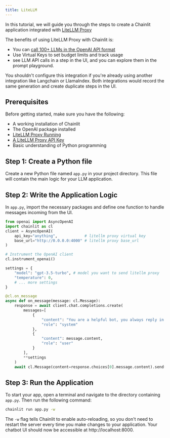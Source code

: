 ```yaml
---
title: LiteLLM
---
```


In this tutorial, we will guide you through the steps to create a Chainlit application integrated with [LiteLLM Proxy](https://docs.litellm.ai/docs/simple_proxy)

The benefits of using LiteLLM Proxy with Chainlit is:

- You can [call 100+ LLMs in the OpenAI API format](https://docs.litellm.ai/docs/providers)
- Use Virtual Keys to set budget limits and track usage
- see LLM API calls in a step in the UI, and you can explore them in the prompt playground.

<Warning>
  You shouldn't configure this integration if you're already using another
  integration like Langchain or LlamaIndex. Both integrations would
  record the same generation and create duplicate steps in the UI.
</Warning>

## Prerequisites

Before getting started, make sure you have the following:

- A working installation of Chainlit
- The OpenAI package installed
- [LiteLLM Proxy Running](https://docs.litellm.ai/docs/proxy/deploy)
- [A LiteLLM Proxy API Key](https://docs.litellm.ai/docs/proxy/virtual_keys)
- Basic understanding of Python programming

## Step 1: Create a Python file

Create a new Python file named `app.py` in your project directory. This file will contain the main logic for your LLM application.

## Step 2: Write the Application Logic

In `app.py`, import the necessary packages and define one function to handle messages incoming from the UI.

```python
from openai import AsyncOpenAI
import chainlit as cl
client = AsyncOpenAI(
    api_key="anything",            # litellm proxy virtual key
    base_url="http://0.0.0.0:4000" # litellm proxy base_url
)

# Instrument the OpenAI client
cl.instrument_openai()

settings = {
    "model": "gpt-3.5-turbo", # model you want to send litellm proxy
    "temperature": 0,
    # ... more settings
}

@cl.on_message
async def on_message(message: cl.Message):
    response = await client.chat.completions.create(
        messages=[
            {
                "content": "You are a helpful bot, you always reply in Spanish",
                "role": "system"
            },
            {
                "content": message.content,
                "role": "user"
            }
        ],
        **settings
    )
    await cl.Message(content=response.choices[0].message.content).send()
```

## Step 3: Run the Application

To start your app, open a terminal and navigate to the directory containing `app.py`. Then run the following command:

```bash
chainlit run app.py -w
```

The `-w` flag tells Chainlit to enable auto-reloading, so you don't need to restart the server every time you make changes to your application. Your chatbot UI should now be accessible at http://localhost:8000.
